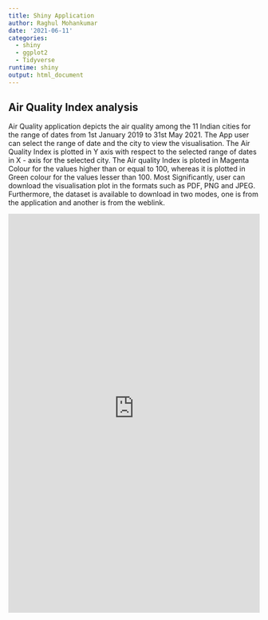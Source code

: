 ```yaml
---
title: Shiny Application
author: Raghul Mohankumar
date: '2021-06-11'
categories:
  - shiny
  - ggplot2
  - Tidyverse
runtime: shiny
output: html_document
---
```


## Air Quality Index analysis

Air Quality application depicts the air quality among the 11 Indian cities for the range of dates from 1st January 2019 to 31st May 2021. The App user can select the range of date and the city to view the visualisation. The Air Quality Index is plotted in Y axis with respect to the selected range of dates in X - axis for the selected city. The Air quality Index is ploted in Magenta Colour for the values higher than or equal to 100, whereas it is plotted in Green colour for the values lesser than 100. Most Significantly, user can download the visualisation plot in the formats such as PDF, PNG and JPEG. Furthermore, the dataset is available to download in two modes, one is from the application and another is from the weblink.

<iframe src= https://raghulmohankumar.shinyapps.io/Air_Quality/ height="800" width="100%" frameborder="no" onload="resizeIframe(this)"></iframe> 



